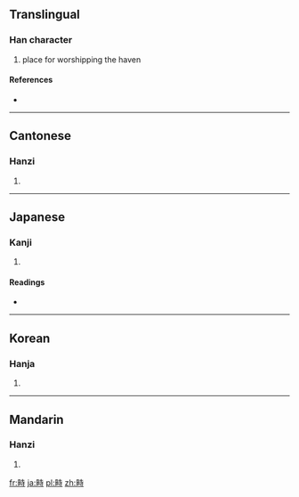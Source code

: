 ==Translingual==

===Han character===
{{Han char|rn=102|rad=田|as=06|sn=11|four=6404<sub>1</sub>|canj=田土木戈 (WGDI)}}

# place for worshipping the haven

====References====
* {{Han ref|kx=0762.070|dkj=21837|dj=1172.060|hdz=42540.010|uh=7564|ud=30052|bh=D67A|bd=54906}}

----

==Cantonese==

===Hanzi===
{{yue-hanzi|jyut=|y=ji6}}

# {{defn|Cantonese|sort=田06}}

----

==Japanese==

===Kanji===
{{ja-kanji|grade=|rs=田06}}

# {{defn|Japanese|sort=田06}}

====Readings====
* {{ja-readings|on=[[し]] (shi), [[じ]] (ji)|kun=[[さかい]] (sakai), [[たくわえる]] (takuwaeru), [[うえる]] (ueru)|nanori=}}

----

==Korean==

===Hanja===
{{ko-hanja|hangeul=치|eumhun=|rv=chi|mr=ch'i|y=chi}}

# {{defn|Korean|sort=田06}}

----

==Mandarin==

===Hanzi===
{{cmn-hanzi|pin=[[zhì]] ([[zhi4]])|wg=chih<sup>4</sup>}}

# {{defn|Mandarin|sort=田06}}

[[fr:畤]]
[[ja:畤]]
[[pl:畤]]
[[zh:畤]]